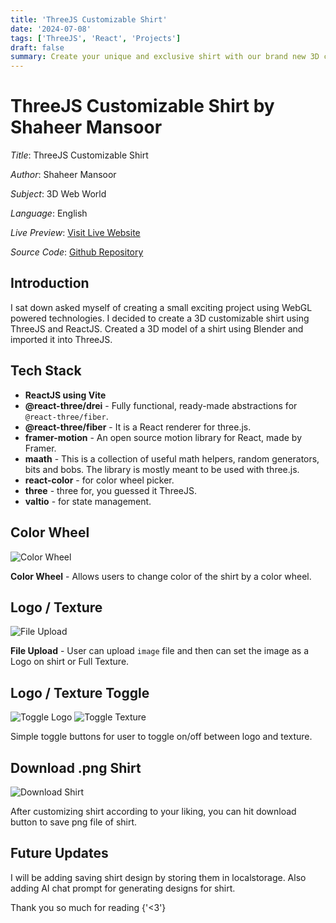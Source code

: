 ```yaml
---
title: 'ThreeJS Customizable Shirt'
date: '2024-07-08'
tags: ['ThreeJS', 'React', 'Projects']
draft: false
summary: Create your unique and exclusive shirt with our brand new 3D customization tool. Convert Imagination to Reality and define your own style...
---
```


<TOCInline toc={props.toc} exclude="Introduction" />

# ThreeJS Customizable Shirt by Shaheer Mansoor 

_Title_: ThreeJS Customizable Shirt

_Author_: Shaheer Mansoor

_Subject_: 3D Web World

_Language_: English

_Live Preview_: [Visit Live Website](https://threejs-sm.netlify.app/)

_Source Code_: [Github Repository](https://github.com/Shaheer5/threejs-shirt)

## Introduction

I sat down asked myself of creating a small exciting project using WebGL powered technologies.
I decided to create a 3D customizable shirt using ThreeJS and ReactJS.
Created a 3D model of a shirt using Blender and imported it into ThreeJS.

## Tech Stack

- **ReactJS using Vite**
- **@react-three/drei** - Fully functional, ready-made abstractions for `@react-three/fiber`.
- **@react-three/fiber** - It is a React renderer for three.js.
- **framer-motion** - An open source motion library for React, made by Framer.
- **maath** - This is a collection of useful math helpers, random generators, bits and bobs. The library is mostly meant to be used with three.js.
- **react-color** - for color wheel picker.
- **three** - three for, you guessed it ThreeJS.
- **valtio** - for state management.

## Color Wheel

![Color Wheel](/static/images/blog-images/shirt-color-wheel.png)

**Color Wheel** - Allows users to change color of the shirt by a color wheel.

## Logo / Texture

![File Upload](/static/images/blog-images/shirt-upload-file.png)

**File Upload** - User can upload `image` file and then can set the image as a Logo on shirt or Full Texture.

## Logo / Texture Toggle

![Toggle Logo](/static/images/blog-images/shirt-toggle-logo.png)
![Toggle Texture](/static/images/blog-images/shirt-toggle-full.png)

Simple toggle buttons for user to toggle on/off between logo and texture.

## Download .png Shirt

![Download Shirt](/static/images/blog-images/shirt-download.png)

After customizing shirt according to your liking, you can hit download button to save png file of shirt.

## Future Updates

I will be adding saving shirt design by storing them in localstorage.
Also adding AI chat prompt for generating designs for shirt.

Thank you so much for reading {'<3'}
